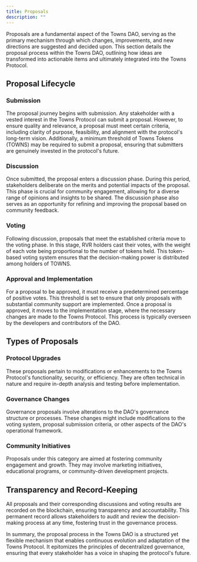 ```yaml
---
title: Proposals
description: ""
---
```


Proposals are a fundamental aspect of the Towns DAO, serving as the primary mechanism through which changes, improvements, and new directions are suggested and decided upon. This section details the proposal process within the Towns DAO, outlining how ideas are transformed into actionable items and ultimately integrated into the Towns Protocol.

## Proposal Lifecycle

### Submission

The proposal journey begins with submission. Any stakeholder with a vested interest in the Towns Protocol can submit a proposal. However, to ensure quality and relevance, a proposal must meet certain criteria, including clarity of purpose, feasibility, and alignment with the protocol's long-term vision. Additionally, a minimum threshold of Towns Tokens (TOWNS) may be required to submit a proposal, ensuring that submitters are genuinely invested in the protocol's future.

### Discussion

Once submitted, the proposal enters a discussion phase. During this period, stakeholders deliberate on the merits and potential impacts of the proposal. This phase is crucial for community engagement, allowing for a diverse range of opinions and insights to be shared. The discussion phase also serves as an opportunity for refining and improving the proposal based on community feedback.

### Voting

Following discussion, proposals that meet the established criteria move to the voting phase. In this stage, RVR holders cast their votes, with the weight of each vote being proportional to the number of tokens held. This token-based voting system ensures that the decision-making power is distributed among holders of TOWNS.

### Approval and Implementation

For a proposal to be approved, it must receive a predetermined percentage of positive votes. This threshold is set to ensure that only proposals with substantial community support are implemented. Once a proposal is approved, it moves to the implementation stage, where the necessary changes are made to the Towns Protocol. This process is typically overseen by the developers and contributors of the DAO.

## Types of Proposals

### Protocol Upgrades

These proposals pertain to modifications or enhancements to the Towns Protocol's functionality, security, or efficiency. They are often technical in nature and require in-depth analysis and testing before implementation.

### Governance Changes

Governance proposals involve alterations to the DAO's governance structure or processes. These changes might include modifications to the voting system, proposal submission criteria, or other aspects of the DAO's operational framework.

### Community Initiatives

Proposals under this category are aimed at fostering community engagement and growth. They may involve marketing initiatives, educational programs, or community-driven development projects.

## Transparency and Record-Keeping

All proposals and their corresponding discussions and voting results are recorded on the blockchain, ensuring transparency and accountability. This permanent record allows stakeholders to audit and review the decision-making process at any time, fostering trust in the governance process.

In summary, the proposal process in the Towns DAO is a structured yet flexible mechanism that enables continuous evolution and adaptation of the Towns Protocol. It epitomizes the principles of decentralized governance, ensuring that every stakeholder has a voice in shaping the protocol's future.
